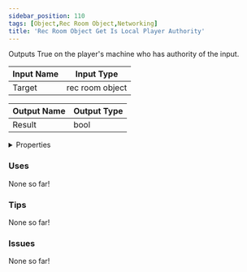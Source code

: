 ```yaml
---
sidebar_position: 110
tags: [Object,Rec Room Object,Networking]
title: 'Rec Room Object Get Is Local Player Authority'
---
```


Outputs True on the player's machine who has authority of the input.




<EsbSvg />

| Input Name | Input Type |
|-----------|-----------|
| Target | rec room object |

| Output Name | Output Type |
|-----------|-----------|
| Result | bool |


<details>
  <summary>Properties</summary>
  <div>
    <div>
    <table>
      <thead>
        <tr>
          <th>Is beta required?</th>
          <th>❌</th>
        </tr>
        <tr>
          <th>Is this chip a trolling risk?</th>
          <th>❌</th>
        </tr>
        <tr>
          <th>Is this chip a role assignment risk?</th>
          <th>❌</th>
        </tr>
        <tr>
          <th>Chip UUID</th>
          <th>b0497de0-3dd3-470d-a421-8f0d321bfc3e</th>
        </tr>
      </thead>
    </table>
    </div>
  </div>
</details>

### Uses

None so far!

### Tips

None so far!

### Issues

None so far!